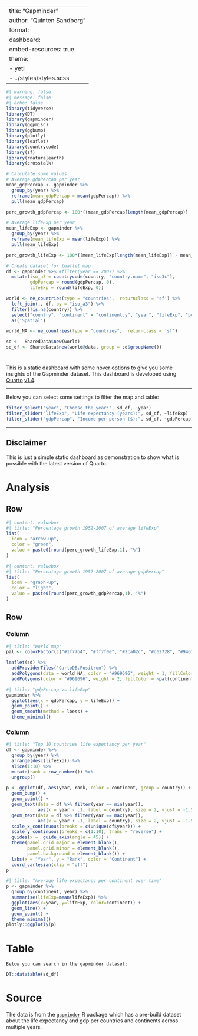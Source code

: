 
---
title: "Gapminder"
author: "Quinten Sandberg"
format: 
  dashboard:
    embed-resources: true
theme: 
  - yeti
  - ../styles/styles.scss
---

```r
#| warning: false
#| message: false
#| echo: false
library(tidyverse)
library(DT)
library(gapminder)
library(ggpmisc)
library(ggbump)
library(plotly)
library(leaflet)
library(countrycode)
library(sf)
library(rnaturalearth)
library(crosstalk)
```

```r
# Calculate some values
# Average gdpPercap per year
mean_gdpPercap <- gapminder %>%
  group_by(year) %>%
  reframe(mean_gdpPercap = mean(gdpPercap)) %>%
  pull(mean_gdpPercap)

perc_growth_gdpPercap <- 100*((mean_gdpPercap[length(mean_gdpPercap)] - mean_gdpPercap[1])/mean_gdpPercap[1])

# Average lifeExp per year
mean_lifeExp <- gapminder %>%
  group_by(year) %>%
  reframe(mean_lifeExp = mean(lifeExp)) %>%
  pull(mean_lifeExp)

perc_growth_lifeExp <- 100*((mean_lifeExp[length(mean_lifeExp)] - mean_lifeExp[1])/mean_lifeExp[1])

```

```r
# Create dataset for leaflet map
df <- gapminder %>% #filter(year == 2007) %>% 
  mutate(iso_a3 = countrycode(country, "country.name", "iso3c"), 
         gdpPercap = round(gdpPercap, 0), 
         lifeExp = round(lifeExp, 0))

world <- ne_countries(type = "countries",  returnclass = 'sf') %>% 
  left_join(., df, by = "iso_a3") %>% 
  filter(!is.na(country)) %>% 
  select("country", "continent" = "continent.y", "year", "lifeExp", "pop", "gdpPercap", "geometry") %>% 
  as('Spatial')

world_NA <- ne_countries(type = "countries",  returnclass = 'sf')

sd <-  SharedData$new(world)
sd_df <- SharedData$new(world@data, group = sd$groupName())
```


# {.sidebar}

This is a static dashboard with some hover options to give you some insights of the Gapminder dataset. This dashboard is developed using [Quarto](https://quarto.org) [v1.4](https://quarto.org/docs/blog/posts/2024-01-24-1.4-release/).

***

Below you can select some settings to filter the map and table:

```r
filter_select("year", "Choose the year:", sd_df, ~year)
filter_slider("lifeExp", "Life expectancy (years):", sd_df, ~lifeExp)
filter_slider("gdpPercap", "Income per person ($):", sd_df, ~gdpPercap)
```

***

::: {.callout-note collapse="true"}
## Disclaimer
This is just a simple static dashboard as demonstration to show what is possible with the latest version of Quarto.
:::

# Analysis

## Row {height=20%}

```r
#| content: valuebox
#| title: "Percentage growth 1952-2007 of average lifeExp"
list(
  icon = "arrow-up",
  color = "green",
  value = paste0(round(perc_growth_lifeExp,1), "%")
)
```

```r
#| content: valuebox
#| title: "Percentage growth 1952-2007 of average gdpPercap"
list(
  icon = "graph-up",
  color = "light",
  value = paste0(round(perc_growth_gdpPercap,1), "%")
)
```

## Row {height=80%}

### Column {.tabset}

```r
#| title: "World map"
pal <- colorFactor(c("#1f77b4", "#ff7f0e", "#2ca02c", "#d62728", "#9467bd"), domain = c("Africa", "Americas", "Asia", "Europe", "Oceania"), ordered = FALSE)

leaflet(sd) %>% 
  addProviderTiles("CartoDB.Positron") %>% 
  addPolygons(data = world_NA, color = "#969696", weight = 1, fillColor = "#808080") %>% 
  addPolygons(color = "#969696", weight = 2, fillColor = ~pal(continent), fillOpacity = 0.8)
```


```r
#| title: "gdpPercap vs lifeExp"
gapminder %>%
  ggplot(aes(x = gdpPercap, y = lifeExp)) +
  geom_point() +
  geom_smooth(method = loess) +
  theme_minimal()
```


### Column {.tabset}

```r
#| title: "Top 10 countries life expectancy per year"
df <- gapminder %>% 
  group_by(year) %>%
  arrange(desc(lifeExp)) %>% 
  slice(1:10) %>%
  mutate(rank = row_number()) %>%
  ungroup()

p <- ggplot(df, aes(year, rank, color = continent, group = country)) +
  geom_bump() +
  geom_point() +
  geom_text(data = df %>% filter(year == min(year)),
            aes(x = year - .1, label = country), size = 2, vjust = -1.5) +
  geom_text(data = df %>% filter(year == max(year)),
            aes(x = year + .1, label = country), size = 2, vjust = -1.5) +
  scale_x_continuous(breaks = c(unique(df$year))) +
  scale_y_continuous(breaks = c(1:10), trans = "reverse") +
  guides(x =  guide_axis(angle = 45)) +
  theme(panel.grid.major = element_blank(), 
        panel.grid.minor = element_blank(),
        panel.background = element_blank()) +
  labs(x = "Year", y = "Rank", color = "Continent") +
  coord_cartesian(clip = "off") 
p
```

```r
#| title: "Average life expectancy per continent over time"
p <- gapminder %>%
  group_by(continent, year) %>%
  summarise(lifeExp=mean(lifeExp)) %>%
  ggplot(aes(x=year, y=lifeExp, color=continent)) +
  geom_line() + 
  geom_point() +
  theme_minimal()
plotly::ggplotly(p)
```

# Table

`Below you can search in the gapminder dataset:`

```r
DT::datatable(sd_df)
```

# Source

The data is from the [`gapminder`](https://github.com/jennybc/gapminder) R package which has a pre-build dataset about the life expectancy and gdp per countries and continents across multiple years. 
